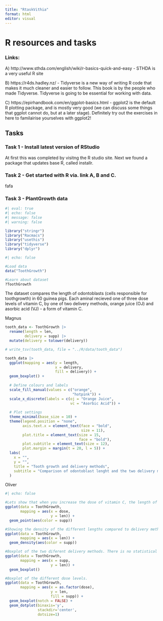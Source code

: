 ```yaml
---
title: "RtaskVithia"
format: html
editor: visual
---
```


# R resources and tasks

### Links:

A\) http://www.sthda.com/english/wiki/r-basics-quick-and-easy - STHDA is a very useful R site

B\) https://r4ds.hadley.nz/ - Tidyverse is a new way of writing R code that makes it much cleaner and easier to follow. This book is by the people who made Tidyverse. Tidyverse is going to be essential for working with data.

C\) https://epirhandbook.com/en/ggplot-basics.html - ggplot2 is the default R plotting package, and is mostly very good (we can discuss some things that ggplot cannot do, but at a later stage). Definitely try out the exercises in here to familairise yourselves with ggplot2!

## Tasks

### Task 1 - Install latest version of RStudio

At first this was completed by visitng the R studio site. Next we found a package that updates base R, called installr.

### Task 2 - Get started with R via. link A, B and C.

fafa

### Task 3 - PlantGrowth data

```r
#| eval: true
#| echo: false
#| message: false
#| warning: false

library("stringr")
library("Racmacs")
library("usethis")
library("tidyverse")
library("dplyr")

```

```r
#| echo: false

#Load data
data("ToothGrowth")

#Learn about dataset
?ToothGrowth
```

The dataset compares the length of odontoblasts (cells responsible for toothgrowth) in 60 guinea pigs. Each aminal recieved one of three dose levels of vitamin C, by one of two delivery methods, orange juice (OJ) and asorbic acid (VJ) - a form of vitamin C.

Magnus

```r
tooth_data <- ToothGrowth |>
  rename(length = len,
         delivery = supp) |>
  mutate(delivery = tolower(delivery))

# write_tsv(tooth_data, file = "../R/data/tooth_data")
```

```r
tooth_data |>
  ggplot(mapping = aes(y = length,
                       x = delivery,
                       fill = delivery)) +
  geom_boxplot() +
  
  # Define colours and labels
  scale_fill_manual(values = c("orange",
                               "hotpink")) +
  scale_x_discrete(labels = c(oj = "Orange Juice", 
                              vc = "Asorbic Acid")) +  
  
  # Plot settings
  theme_minimal(base_size = 10) +
  theme(legend.position = "none",
        axis.text.x = element_text(face = "bold",
                                   size = 11),
        plot.title = element_text(size = 15, 
                                  face = "bold"),
        plot.subtitle = element_text(size = 12),
        plot.margin = margin(t = 20, l = 5)) + 
  labs(
    x = "",
    y = "",
    title = "Tooth growth and delivery methods",
    subtitle = "Comparison of odontoblast lenght and the two delivery methods"
  )
```

Oliver

```r
#| echo: false

#Lets show that when you increase the dose of vitamin C, the length of the tooth changes
ggplot(data = ToothGrowth,
       mapping = aes(x = dose,
                     y = len)) +
  geom_point(aes(color = supp))

#Showing the density of the different lengths compared to delivery methods
ggplot(data = ToothGrowth,
       mapping = aes(x = len)) +
  geom_density(aes(color = supp))

#Boxplot of the two diferent delivery methods. There is no statistical sigificant difference between the two
ggplot(data = ToothGrowth,
       mapping = aes(x = supp, 
                     y = len)) +
  geom_boxplot()

#Boxplot of the different dose levels.
ggplot(data = ToothGrowth,
       mapping = aes(x = as.factor(dose),
                     y = len, 
                     fill = supp)) +
  geom_boxplot(notch = FALSE) + 
  geom_dotplot(binaxis='y', 
               stackdir='center', 
               dotsize=1)

```
